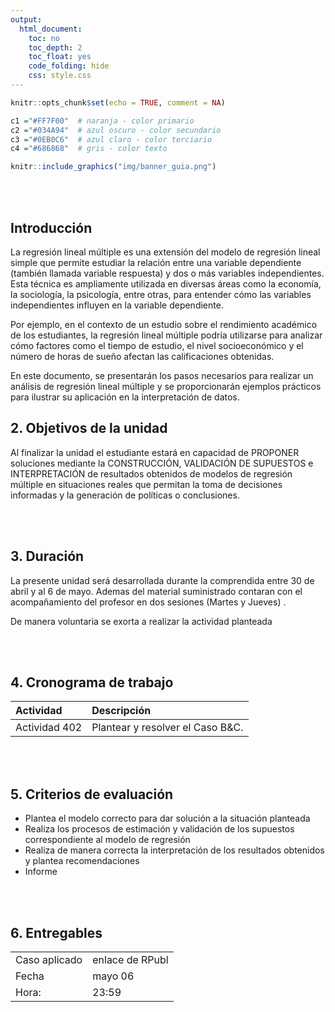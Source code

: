 ```yaml
---
output:
  html_document:
    toc: no
    toc_depth: 2
    toc_float: yes
    code_folding: hide
    css: style.css
---
```



```r
knitr::opts_chunk$set(echo = TRUE, comment = NA)

c1 ="#FF7F00"  # naranja - color primario 
c2 ="#034A94"  # azul oscuro - color secundario
c3 ="#0EB0C6"  # azul claro - color terciario
c4 ="#686868"  # gris - color texto
```


```r
knitr::include_graphics("img/banner_guia.png")
```

<br/><br/>

## **Introducción**

 La regresión lineal múltiple es una extensión del modelo de regresión lineal simple que permite estudiar la relación entre una variable dependiente (también llamada variable respuesta) y dos o más variables independientes. Esta técnica es ampliamente utilizada en diversas áreas como la economía, la sociología, la psicología, entre otras, para entender cómo las variables independientes influyen en la variable dependiente.

Por ejemplo, en el contexto de un estudio sobre el rendimiento académico de los estudiantes, la regresión lineal múltiple podría utilizarse para analizar cómo factores como el tiempo de estudio, el nivel socioeconómico y el número de horas de sueño afectan las calificaciones obtenidas.

En este documento, se presentarán los pasos necesarios para realizar un análisis de regresión lineal múltiple y se proporcionarán ejemplos prácticos para ilustrar su aplicación en la interpretación de datos.


## **2. Objetivos de la unidad**

Al finalizar la unidad el estudiante estará en capacidad de PROPONER soluciones mediante la CONSTRUCCIÓN, VALIDACIÓN DE SUPUESTOS e INTERPRETACIÓN de resultados obtenidos de modelos de regresión múltiple  en situaciones reales que permitan la toma de decisiones informadas y la generación de políticas o conclusiones.

<br/><br/>

## **3. Duración**

La presente  unidad será desarrollada durante la comprendida entre 30 de abril  y al 6 de mayo. Ademas del material suministrado  contaran con el acompañamiento del profesor en dos sesiones (Martes y Jueves) . 

De manera voluntaria se exorta  a realizar la actividad planteada 

<br/><br/>

## **4. Cronograma de trabajo**


|Actividad      | Descripción                    | 
|:--------------|:-----------------------------  |
|Actividad 402  | Plantear y resolver el Caso B&C.





<br/><br/>

## **5. Criterios de evaluación**

+ Plantea el modelo correcto para dar solución a la situación planteada	
+ Realiza los procesos de estimación y validación de los supuestos correspondiente al modelo de regresión 
+ Realiza de manera correcta la interpretación de los resultados obtenidos y plantea recomendaciones 
+ Informe 

<br/><br/>

## **6. Entregables** 

|                   |                                       |
|:------------------|:--------------------------------------|
| Caso aplicado     | enlace de RPubl                       |
|Fecha              | mayo 06                                |
|Hora:              | 23:59                                 |